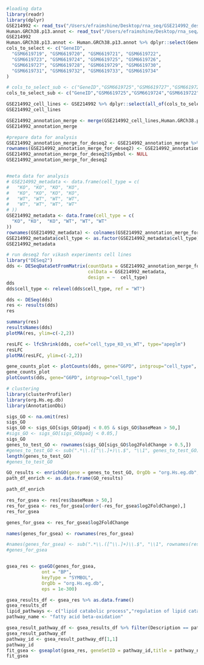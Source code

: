 ```r
#loading data
library(readr)
library(dplyr)
GSE214992 <- read_tsv("/Users/efraimshine/Desktop/rna_seq/GSE214992_deseq2_lclc_vs_high/GSE214992_raw_counts_GRCh38.p13_NCBI.tsv")
Human.GRCh38.p13.annot <- read_tsv("/Users/efraimshine/Desktop/rna_seq/GSE214992_deseq2_lclc_vs_high/Human.GRCh38.p13.annot (1).tsv")
GSE214992
Human.GRCh38.p13.annot <- Human.GRCh38.p13.annot %>% dplyr::select(GeneID,Symbol)
cols_to_select <- c("GeneID",
  "GSM6619719", "GSM6619720", "GSM6619721", "GSM6619722",
  "GSM6619723", "GSM6619724", "GSM6619725", "GSM6619726",
  "GSM6619727", "GSM6619728", "GSM6619729", "GSM6619730",
  "GSM6619731", "GSM6619732", "GSM6619733", "GSM6619734"
)

# cols_to_select_sub <- c("GeneID","GSM6619725","GSM6619727","GSM6619724","GSM6619722","GSM6619719","GSM6619720","GSM6619730","GSM6619734")
cols_to_select_sub <- c("GeneID","GSM6619725","GSM6619724","GSM6619722","GSM6619720","GSM6619730","GSM6619734")

GSE214992_cell_lines <- GSE214992 %>% dplyr::select(all_of(cols_to_select_sub))
GSE214992_cell_lines

GSE214992_annotation_merge <- merge(GSE214992_cell_lines,Human.GRCh38.p13.annot)
GSE214992_annotation_merge

```
```r
#prepare data for analysis
GSE214992_annotation_merge_for_deseq2 <- GSE214992_annotation_merge %>% dplyr::select(-GeneID) %>% distinct(Symbol, .keep_all = TRUE)
rownames(GSE214992_annotation_merge_for_deseq2) <- GSE214992_annotation_merge_for_deseq2$Symbol
GSE214992_annotation_merge_for_deseq2$Symbol <- NULL
GSE214992_annotation_merge_for_deseq2


#meta data for analysis
# GSE214992_metadata <- data.frame(cell_type = c(
#   "KO", "KO", "KO", "KO",
#   "KO", "KO", "KO", "KO",
#   "WT", "WT", "WT", "WT",
#   "WT", "WT", "WT", "WT"
# ))
GSE214992_metadata <- data.frame(cell_type = c(
  "KO", "KO",  "KO", "WT", "WT", "WT"
))
rownames(GSE214992_metadata) <- colnames(GSE214992_annotation_merge_for_deseq2)
GSE214992_metadata$cell_type <- as.factor(GSE214992_metadata$cell_type)
GSE214992_metadata
```
```r
# run deseq2 for vikash experiments cell lines
library("DESeq2")
dds <- DESeqDataSetFromMatrix(countData = GSE214992_annotation_merge_for_deseq2,
                              colData = GSE214992_metadata,
                              design = ~  cell_type)
dds
dds$cell_type <- relevel(dds$cell_type, ref = "WT")
```

```r
dds <- DESeq(dds)
res <- results(dds)
res
```

```r
summary(res)
resultsNames(dds)
plotMA(res, ylim=c(-2,2))
```
```r
resLFC <- lfcShrink(dds, coef="cell_type_KO_vs_WT", type="apeglm")
resLFC
plotMA(resLFC, ylim=c(-2,2))
```
```r
gene_counts_plot <- plotCounts(dds, gene="G6PD", intgroup="cell_type", returnData=TRUE)
gene_counts_plot
plotCounts(dds, gene="G6PD", intgroup="cell_type")
```

```r
# clustering
library(clusterProfiler)
library(org.Hs.eg.db)
library(AnnotationDbi)
```
```r
sigs_GO <- na.omit(res)
sigs_GO
sigs_GO <- sigs_GO[sigs_GO$padj < 0.05 & sigs_GO$baseMean > 50,]
#sigs_GO <- sigs_GO[sigs_GO$padj < 0.05,]
sigs_GO
genes_to_test_GO <- rownames(sigs_GO[sigs_GO$log2FoldChange > 0.5,])
#genes_to_test_GO <- sub(".*\\.([^\\.]+)\\.$", "\\1", genes_to_test_GO)
length(genes_to_test_GO)
#genes_to_test_GO

GO_results <- enrichGO(gene = genes_to_test_GO, OrgDb = "org.Hs.eg.db", keyType = "SYMBOL", ont = "BP")
path_df_enrich <- as.data.frame(GO_results)
```

```r
path_df_enrich
```
```r
res_for_gsea <- res[res$baseMean > 50,] 
res_for_gsea <- res_for_gsea[order(-res_for_gsea$log2FoldChange),]
res_for_gsea 

genes_for_gsea <- res_for_gsea$log2FoldChange

names(genes_for_gsea) <- rownames(res_for_gsea)

#names(genes_for_gsea) <- sub(".*\\.([^\\.]+)\\.$", "\\1", rownames(res_for_gsea))
#genes_for_gsea


gsea_res <- gseGO(genes_for_gsea,
             ont = "BP",
             keyType = "SYMBOL",
             OrgDb = "org.Hs.eg.db",
             eps = 1e-300)
```
```r
gsea_results_df <- gsea_res %>% as.data.frame()
gsea_results_df
lipid_pathways <- c("lipid catabolic process","regulation of lipid catabolic process","cellular lipid catabolic process","regulation of fatty acid transport","lipid storage")
pathway_name <- "fatty acid beta-oxidation"

gsea_result_pathway_df <- gsea_results_df %>% filter(Description == pathway_name)
gsea_result_pathway_df
pathway_id <- gsea_result_pathway_df[1,1] 
pathway_id
fit_gsea <- gseaplot(gsea_res, geneSetID = pathway_id,title = pathway_name)
fit_gsea
```

